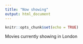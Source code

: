 ```yaml
---
title: "Now showing"
output: html_document
---
```


```r
knitr::opts_chunk$set(echo = TRUE)
```

Movies currently showing in London

